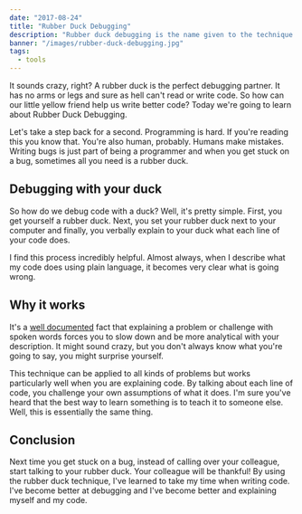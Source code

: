 ```yaml
---
date: "2017-08-24"
title: "Rubber Duck Debugging"
description: "Rubber duck debugging is the name given to the technique or explaing what your code does to a rubber duck. I use it all the time! Let's find out more."
banner: "/images/rubber-duck-debugging.jpg"
tags:
  - tools
---
```


It sounds crazy, right? A rubber duck is the perfect debugging partner. It has no arms or legs and sure as hell can't read or write code. So how can our little yellow friend help us write better code? Today we're going to learn about Rubber Duck Debugging.

Let's take a step back for a second. Programming is hard. If you're reading this you know that. You're also human, probably. Humans make mistakes. Writing bugs is just part of being a programmer and when you get stuck on a bug, sometimes all you need is a rubber duck.

## Debugging with your duck

So how do we debug code with a duck? Well, it's pretty simple. First, you get yourself a rubber duck. Next, you set your rubber duck next to your computer and finally, you verbally explain to your duck what each line of your code does.

I find this process incredibly helpful. Almost always, when I describe what my code does using plain language, it becomes very clear what is going wrong.

## Why it works

It's a [well documented](http://www.bbc.com/capital/story/20170428-why-talking-to-yourself-is-the-first-sign-of-success) fact that explaining a problem or challenge with spoken words forces you to slow down and be more analytical with your description. It might sound crazy, but you don't always know what you're going to say, you might surprise yourself.

This technique can be applied to all kinds of problems but works particularly well when you are explaining code. By talking about each line of code, you challenge your own assumptions of what it does. I'm sure you've heard that the best way to learn something is to teach it to someone else. Well, this is essentially the same thing.

## Conclusion

Next time you get stuck on a bug, instead of calling over your colleague, start talking to your rubber duck. Your colleague will be thankful! By using the rubber duck technique, I've learned to take my time when writing code. I've become better at debugging and I've become better and explaining myself and my code.
